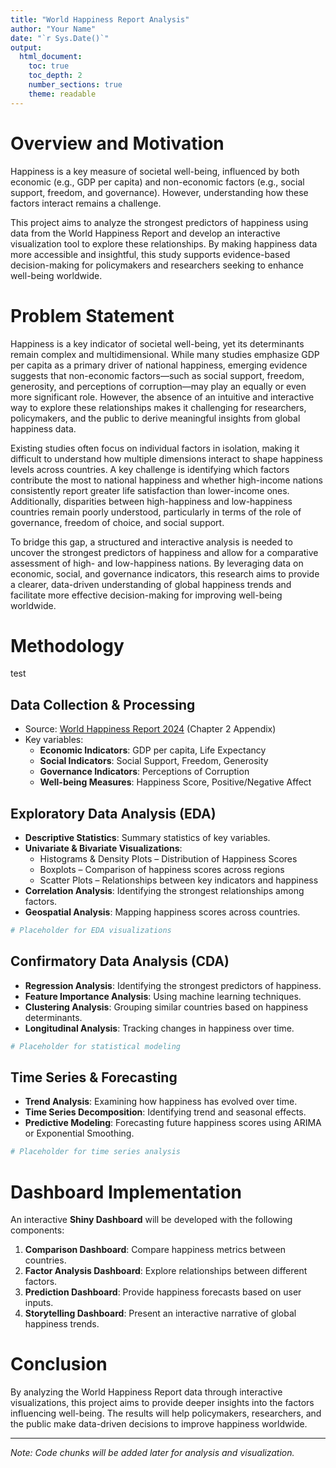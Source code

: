 ```yaml
---
title: "World Happiness Report Analysis"
author: "Your Name"
date: "`r Sys.Date()`"
output:
  html_document:
    toc: true
    toc_depth: 2
    number_sections: true
    theme: readable
---
```


# Overview and Motivation

Happiness is a key measure of societal well-being, influenced by both economic (e.g., GDP per capita) and non-economic factors (e.g., social support, freedom, and governance). However, understanding how these factors interact remains a challenge.

This project aims to analyze the strongest predictors of happiness using data from the World Happiness Report and develop an interactive visualization tool to explore these relationships. By making happiness data more accessible and insightful, this study supports evidence-based decision-making for policymakers and researchers seeking to enhance well-being worldwide.

# Problem Statement

Happiness is a key indicator of societal well-being, yet its determinants remain complex and multidimensional. While many studies emphasize GDP per capita as a primary driver of national happiness, emerging evidence suggests that non-economic factors—such as social support, freedom, generosity, and perceptions of corruption—may play an equally or even more significant role. However, the absence of an intuitive and interactive way to explore these relationships makes it challenging for researchers, policymakers, and the public to derive meaningful insights from global happiness data.

Existing studies often focus on individual factors in isolation, making it difficult to understand how multiple dimensions interact to shape happiness levels across countries. A key challenge is identifying which factors contribute the most to national happiness and whether high-income nations consistently report greater life satisfaction than lower-income ones. Additionally, disparities between high-happiness and low-happiness countries remain poorly understood, particularly in terms of the role of governance, freedom of choice, and social support.

To bridge this gap, a structured and interactive analysis is needed to uncover the strongest predictors of happiness and allow for a comparative assessment of high- and low-happiness nations. By leveraging data on economic, social, and governance indicators, this research aims to provide a clearer, data-driven understanding of global happiness trends and facilitate more effective decision-making for improving well-being worldwide.

# Methodology
test

## Data Collection & Processing

-   Source: [World Happiness Report 2024](https://worldhappiness.report/ed/2024/) (Chapter 2 Appendix)
-   Key variables:
    -   **Economic Indicators**: GDP per capita, Life Expectancy
    -   **Social Indicators**: Social Support, Freedom, Generosity
    -   **Governance Indicators**: Perceptions of Corruption
    -   **Well-being Measures**: Happiness Score, Positive/Negative Affect

## Exploratory Data Analysis (EDA)

-   **Descriptive Statistics**: Summary statistics of key variables.
-   **Univariate & Bivariate Visualizations**:
    -   Histograms & Density Plots – Distribution of Happiness Scores\
    -   Boxplots – Comparison of happiness scores across regions\
    -   Scatter Plots – Relationships between key indicators and happiness\
-   **Correlation Analysis**: Identifying the strongest relationships among factors.
-   **Geospatial Analysis**: Mapping happiness scores across countries.

```r
# Placeholder for EDA visualizations
```

## Confirmatory Data Analysis (CDA)

-   **Regression Analysis**: Identifying the strongest predictors of happiness.
-   **Feature Importance Analysis**: Using machine learning techniques.
-   **Clustering Analysis**: Grouping similar countries based on happiness determinants.
-   **Longitudinal Analysis**: Tracking changes in happiness over time.

```r
# Placeholder for statistical modeling
```

## Time Series & Forecasting

-   **Trend Analysis**: Examining how happiness has evolved over time.
-   **Time Series Decomposition**: Identifying trend and seasonal effects.
-   **Predictive Modeling**: Forecasting future happiness scores using ARIMA or Exponential Smoothing.

```r
# Placeholder for time series analysis
```

# Dashboard Implementation

An interactive **Shiny Dashboard** will be developed with the following components:

1.  **Comparison Dashboard**: Compare happiness metrics between countries.
2.  **Factor Analysis Dashboard**: Explore relationships between different factors.
3.  **Prediction Dashboard**: Provide happiness forecasts based on user inputs.
4.  **Storytelling Dashboard**: Present an interactive narrative of global happiness trends.

# Conclusion

By analyzing the World Happiness Report data through interactive visualizations, this project aims to provide deeper insights into the factors influencing well-being. The results will help policymakers, researchers, and the public make data-driven decisions to improve happiness worldwide.

------------------------------------------------------------------------

*Note: Code chunks will be added later for analysis and visualization.*
